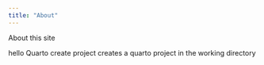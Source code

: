 ```yaml
---
title: "About"
---
```


About this site

hello
Quarto create project <project name>
creates a quarto project in the working directory